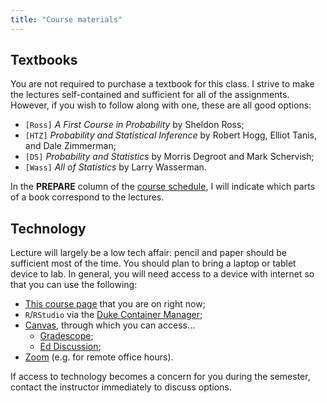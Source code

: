 ```yaml
---
title: "Course materials"
---
```


## Textbooks

You are not required to purchase a textbook for this class. I strive to make the lectures self-contained and sufficient for all of the assignments. However, if you wish to follow along with one, these are all good options:

-   `[Ross]` *A First Course in Probability* by Sheldon Ross;
-   `[HTZ]` *Probability and Statistical Inference* by Robert Hogg, Elliot Tanis, and Dale Zimmerman;
-   `[DS]` *Probability and Statistics* by Morris Degroot and Mark Schervish;
-   `[Wass]` *All of Statistics* by Larry Wasserman.

In the **PREPARE** column of the [course schedule](https://sta240-s25.github.io/), I will indicate which parts of a book correspond to the lectures.

## Technology

Lecture will largely be a low tech affair: pencil and paper should be sufficient most of the time. You should plan to bring a laptop or tablet device to lab. In general, you will need access to a device with internet so that you can use the following:

-   [This course page](https://sta240-s25.github.io/) that you are on right now;
-   `R`/`RStudio` via the [Duke Container Manager](https://cmgr.oit.duke.edu/containers);
-   [Canvas](https://go.canvas.duke.edu/), through which you can access...
    -   [Gradescope](https://www.gradescope.com/courses/944220);
    -   [Ed Discussion](https://edstem.org/us/courses/71371/discussion);
-   [Zoom](https://duke.zoom.us/) (e.g. for remote office hours).

If access to technology becomes a concern for you during the semester, contact the instructor immediately to discuss options.

